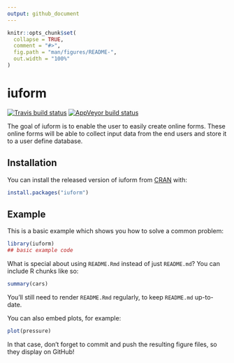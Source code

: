 ```yaml
---
output: github_document
---
```


<!-- README.md is generated from README.Rmd. Please edit that file -->

```r
knitr::opts_chunk$set(
  collapse = TRUE,
  comment = "#>",
  fig.path = "man/figures/README-",
  out.width = "100%"
)
```

# iuform

<!-- badges: start -->
[![Travis build status](https://travis-ci.com/urodoct/iuform.svg?branch=master)](https://travis-ci.com/urodoct/iuform)
[![AppVeyor build status](https://ci.appveyor.com/api/projects/status/github/urodoct/iuform?branch=master&svg=true)](https://ci.appveyor.com/project/urodoct/iuform)
<!-- badges: end -->

The goal of iuform is to enable the user to easily create online forms. These online forms will be able to collect input
   data from the end users and store it to a user define database.

## Installation

You can install the released version of iuform from [CRAN](https://CRAN.R-project.org) with:

``` r
install.packages("iuform")
```

## Example

This is a basic example which shows you how to solve a common problem:

```r
library(iuform)
## basic example code
```

What is special about using `README.Rmd` instead of just `README.md`? You can include R chunks like so:

```r
summary(cars)
```

You'll still need to render `README.Rmd` regularly, to keep `README.md` up-to-date.

You can also embed plots, for example:

```r
plot(pressure)
```

In that case, don't forget to commit and push the resulting figure files, so they display on GitHub!
